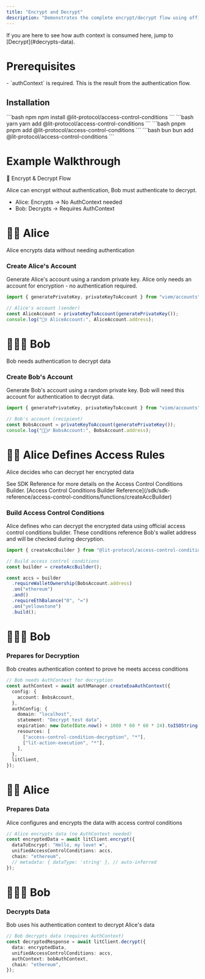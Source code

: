 ```yaml
---
title: "Encrypt and Decrypt"
description: "Demonstrates the complete encrypt/decrypt flow using official access control conditions builder. Alice encrypts data, Bob decrypts it using properly configured access control conditions."
---
```


<Tip>
  If you are here to see how auth context is consumed here, jump to
  [Decrypt](#decrypts-data).
</Tip>

# Prerequisites

<Note>
- `authContext` is required. This is the result from the authentication flow.
</Note>

## Installation

<CodeGroup>
```bash npm
npm install @lit-protocol/access-control-conditions
```
```bash yarn
yarn add @lit-protocol/access-control-conditions
```
```bash pnpm
pnpm add @lit-protocol/access-control-conditions
```
```bash bun 
bun add @lit-protocol/access-control-conditions
```
</CodeGroup>

# Example Walkthrough

🔐 Encrypt & Decrypt Flow

Alice can encrypt without authentication, Bob must authenticate to decrypt.

- Alice: Encrypts → No AuthContext needed
- Bob: Decrypts → Requires AuthContext


# 👩🏼 Alice

Alice encrypts data without needing authentication

### Create Alice's Account

Generate Alice's account using a random private key. Alice only needs an account for encryption - no authentication required.

```ts
import { generatePrivateKey, privateKeyToAccount } from "viem/accounts";

// Alice's account (sender)
const AliceAccount = privateKeyToAccount(generatePrivateKey());
console.log("🙋‍♀️ AliceAccount:", AliceAccount.address);
```

# 🧔🏻‍♂️ Bob

Bob needs authentication to decrypt data

### Create Bob's Account

Generate Bob's account using a random private key. Bob will need this account for authentication to decrypt data.

```ts
import { generatePrivateKey, privateKeyToAccount } from "viem/accounts";

// Bob's account (recipient)
const BobsAccount = privateKeyToAccount(generatePrivateKey());
console.log("🧔🏻‍♂️ BobsAccount:", BobsAccount.address);
```

# 👩🏼 Alice Defines Access Rules

Alice decides who can decrypt her encrypted data

<Tip>
  See SDK Reference for more details on the Access Control Conditions Builder. [Access Control Conditions Builder Reference](/sdk/sdk-reference/access-control-conditions/functions/createAccBuilder)
</Tip>

### Build Access Control Conditions

Alice defines who can decrypt the encrypted data using official access control conditions builder. These conditions reference Bob's wallet address and will be checked during decryption.

```ts
import { createAccBuilder } from "@lit-protocol/access-control-conditions";

// Build access control conditions
const builder = createAccBuilder();

const accs = builder
  .requireWalletOwnership(BobsAccount.address)
  .on("ethereum")
  .and()
  .requireEthBalance("0", "=")
  .on("yellowstone")
  .build();
```

# 🧔🏻‍♂️ Bob

### Prepares for Decryption

Bob creates authentication context to prove he meets access conditions

```ts
// Bob needs AuthContext for decryption
const authContext = await authManager.createEoaAuthContext({
  config: {
    account: BobsAccount,
  },
  authConfig: {
    domain: "localhost",
    statement: "Decrypt test data",
    expiration: new Date(Date.now() + 1000 * 60 * 60 * 24).toISOString(),
    resources: [
      ["access-control-condition-decryption", "*"],
      ["lit-action-execution", "*"],
    ],
  },
  litClient,
});
```

# 👩🏼 Alice

### Prepares Data

Alice configures and encrypts the data with access control conditions

```ts
// Alice encrypts data (no AuthContext needed)
const encryptedData = await litClient.encrypt({
  dataToEncrypt: "Hello, my love! ❤️",
  unifiedAccessControlConditions: accs,
  chain: "ethereum",
  // metadata: { dataType: 'string' }, // auto-inferred
});
```

# 🧔🏻‍♂️ Bob

### Decrypts Data

Bob uses his authentication context to decrypt Alice's data

```ts
// Bob decrypts data (requires AuthContext)
const decryptedResponse = await litClient.decrypt({
  data: encryptedData,
  unifiedAccessControlConditions: accs,
  authContext: bobAuthContext,
  chain: "ethereum",
});
```
